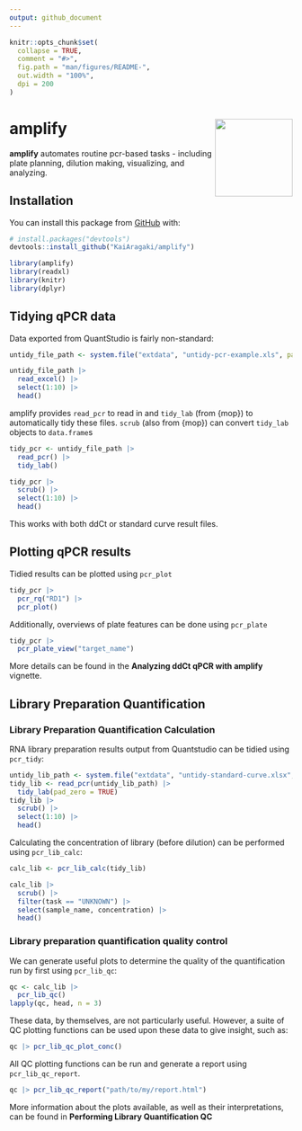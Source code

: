 ```yaml
---
output: github_document
---
```


<!-- README.md is generated from README.Rmd. Please edit that file -->

```r
knitr::opts_chunk$set(
  collapse = TRUE,
  comment = "#>",
  fig.path = "man/figures/README-",
  out.width = "100%",
  dpi = 200
)
```

# amplify <img src='man/figures/logo.png' align="right" height="138" />
<!-- badges: start -->

<!-- badges: end -->

**amplify** automates routine pcr-based tasks - including plate planning, dilution making, visualizing, and analyzing.

## Installation

You can install this package from [GitHub](https://github.com/) with:

``` r
# install.packages("devtools")
devtools::install_github("KaiAragaki/amplify")
```
```r
library(amplify)
library(readxl)
library(knitr)
library(dplyr)
```


## Tidying qPCR data

Data exported from QuantStudio is fairly non-standard:

```r
untidy_file_path <- system.file("extdata", "untidy-pcr-example.xls", package = "amplify")

untidy_file_path |> 
  read_excel() |>
  select(1:10) |> 
  head()
```

amplify provides `read_pcr` to read in and `tidy_lab` (from {mop}) to automatically tidy these files. `scrub` (also from {mop}) can convert `tidy_lab` objects to `data.frame`s

```r
tidy_pcr <- untidy_file_path |> 
  read_pcr() |>
  tidy_lab()

tidy_pcr |>
  scrub() |>
  select(1:10) |> 
  head()
```

This works with both ddCt or standard curve result files.

## Plotting qPCR results

Tidied results can be plotted using `pcr_plot`

```r
tidy_pcr |> 
  pcr_rq("RD1") |> 
  pcr_plot()
```

Additionally, overviews of plate features can be done using `pcr_plate`

```r
tidy_pcr |> 
  pcr_plate_view("target_name")
```

More details can be found in the **Analyzing ddCt qPCR with amplify** vignette.

## Library Preparation Quantification

### Library Preparation Quantification Calculation

RNA library preparation results output from Quantstudio can be tidied using `pcr_tidy`:

```r
untidy_lib_path <- system.file("extdata", "untidy-standard-curve.xlsx", package = "amplify")
tidy_lib <- read_pcr(untidy_lib_path) |>
  tidy_lab(pad_zero = TRUE) 
tidy_lib |>
  scrub() |>
  select(1:10) |> 
  head()
```

Calculating the concentration of library (before dilution) can be performed using `pcr_lib_calc`:

```r
calc_lib <- pcr_lib_calc(tidy_lib) 

calc_lib |>
  scrub() |>
  filter(task == "UNKNOWN") |>
  select(sample_name, concentration) |>
  head()
```
### Library preparation quantification quality control

We can generate useful plots to determine the quality of the quantification run by first using `pcr_lib_qc`:

```r
qc <- calc_lib |> 
  pcr_lib_qc()
lapply(qc, head, n = 3)
```
These data, by themselves, are not particularly useful. However, a suite of QC plotting functions can be used upon these data to give insight, such as:

```r
qc |> pcr_lib_qc_plot_conc()
```

All QC plotting functions can be run and generate a report using `pcr_lib_qc_report`.


```r
qc |> pcr_lib_qc_report("path/to/my/report.html")
```

More information about the plots available, as well as their interpretations, can be found in **Performing Library Quantification QC**
